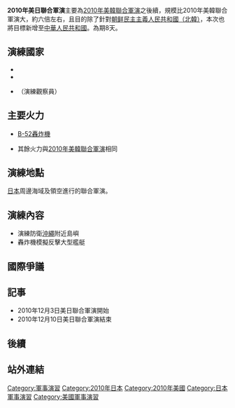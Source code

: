 '''2010年美日聯合軍演'''主要為[[2010年美韓聯合軍演|2010年美韓聯合軍演]]之後續，規模比2010年美韓聯合軍演大，約六倍左右，且目的除了針對[[朝鲜民主主義人民共和國|朝鲜民主主義人民共和國（北韓）]]，本次也將目標新增至[[中華人民共和國|中華人民共和國]]。為期8天。

==演練國家==
*{{JPN}}
*{{USA}}
*{{KOR}}（演練觀察員）

==主要火力==
*{{USA}}[[B-52|B-52]][[轟炸機|轟炸機]]
*其餘火力與[[2010年美韓聯合軍演|2010年美韓聯合軍演]]相同

==演練地點==
[[日本|日本]]周邊海域及領空進行的聯合軍演。

==演練內容==
*演練防衛[[沖繩|沖繩]]附近島嶼
*轟炸機模擬反擊大型艦艇

==國際爭議==

==記事==
*2010年12月3日美日聯合軍演開始
*2010年12月10日美日聯合軍演結束

==後續==

==站外連結==
[[Category:軍事演習|Category:軍事演習]]
[[Category:2010年日本|Category:2010年日本]]
[[Category:2010年美國|Category:2010年美國]]
[[Category:日本軍事演習|Category:日本軍事演習]]
[[Category:美國軍事演習|Category:美國軍事演習]]